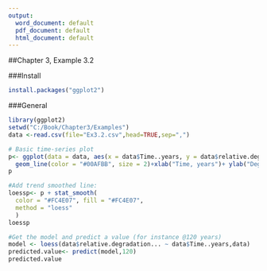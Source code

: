 ---
output:
  word_document: default
  pdf_document: default
  html_document: default
---

##Chapter 3, Example 3.2


###Install
```{r, echo = TRUE}
install.packages("ggplot2")
```

###General
```{r, echo = TRUE}
library(ggplot2)
setwd("C:/Book/Chapter3/Examples")
data <-read.csv(file="Ex3.2.csv",head=TRUE,sep=",")

# Basic time-series plot
p<- ggplot(data = data, aes(x = data$Time..years, y = data$relative.degradation...))+
  geom_line(color = "#00AFBB", size = 2)+xlab("Time, years")+ ylab("Degradation, %")
p

#Add trend smoothed line:
loessp<- p + stat_smooth(
  color = "#FC4E07", fill = "#FC4E07",
  method = "loess"
  )
loessp

#Get the model and predict a value (for instance @120 years)
model <- loess(data$relative.degradation... ~ data$Time..years,data)
predicted.value<- predict(model,120)
predicted.value
```

